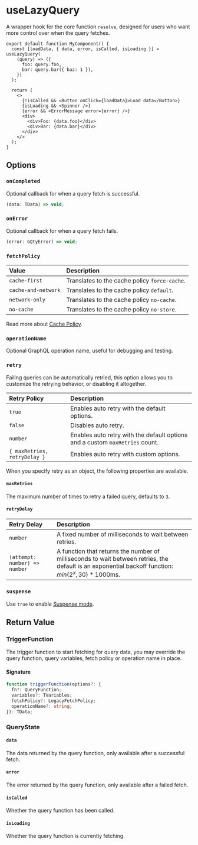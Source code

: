 # useLazyQuery

A wrapper hook for the core function `resolve`, designed for users who want more
control over when the query fetches.

```tsx
export default function MyComponent() {
  const [loadData, { data, error, isCalled, isLoading }] = useLazyQuery(
    (query) => ({
      foo: query.foo,
      bar: query.bar({ baz: 1 }),
    })
  );

  return (
    <>
      {!isCalled && <Button onClick={loadData}>Load data</Button>}
      {isLoading && <Spinner />}
      {error && <ErrorMessage error={error} />}
      <div>
        <div>Foo: {data.foo}</div>
        <div>Bar: {data.bar}</div>
      </div>
    </>
  );
}
```

## Options

### `onCompleted`

Optional callback for when a query fetch is successful.

```ts
(data: TData) => void;
```

### `onError`

Optional callback for when a query fetch fails.

```ts
(error: GQtyError) => void;
```

### `fetchPolicy`

| Value               | Description                                   |
| :------------------ | :-------------------------------------------- |
| `cache-first`       | Translates to the cache policy `force-cache`. |
| `cache-and-network` | Translates to the cache policy `default`.     |
| `network-only`      | Translates to the cache policy `no-cache`.    |
| `no-cache`          | Translates to the cache policy `no-store`.    |

Read more about [Cache Policy](/concepts#cache-policy).

### `operationName`

Optional GraphQL operation name, useful for debugging and testing.

### `retry`

Failing queries can be automatically retried, this option allows you to
customize the retrying behavior, or disabling it altogether.

| Retry Policy                 | Description                                                                  |
| :--------------------------- | :--------------------------------------------------------------------------- |
| `true`                       | Enables auto retry with the default options.                                 |
| `false`                      | Disables auto retry.                                                         |
| `number`                     | Enables auto retry with the default options and a custom `maxRetries` count. |
| `{ maxRetries, retryDelay }` | Enables auto retry with custom options.                                      |

When you specify retry as an object, the following properties are available.

#### `maxRetries`

The maximum number of times to retry a failed query, defaults to `3`.

#### `retryDelay`

| Retry Delay                   | Description                                                                                                                                                   |
| :---------------------------- | :------------------------------------------------------------------------------------------------------------------------------------------------------------ |
| `number`                      | A fixed number of milliseconds to wait between retries.                                                                                                       |
| `(attempt: number) => number` | A function that returns the number of milliseconds to wait between retries, the default is an exponential backoff function: $min({2^x}, 30) * 1000\text{ms}$. |

### `suspense`

Use `true` to enable [Suspense mode](/guides/react/read#suspense).

## Return Value

### TriggerFunction

The trigger function to start fetching for query data, you may override the
query function, query variables, fetch policy or operation name in place.

#### Signature

```ts
function triggerFunction(options?: {
  fn?: QueryFunction;
  variables?: TVariables;
  fetchPolicy?: LegacyFetchPolicy;
  operationName?: string;
}): TData;
```

### QueryState

#### `data`

The data returned by the query function, only available after a successful
fetch.

#### `error`

The error returned by the query function, only available after a failed fetch.

#### `isCalled`

Whether the query function has been called.

#### `isLoading`

Whether the query function is currently fetching.
